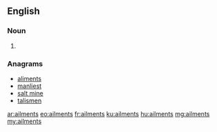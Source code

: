 ==English==

===Noun===
{{head|en}}

# {{plural of|ailment}}

===Anagrams===
* [[aliments#English|aliments]]
* [[manliest#English|manliest]]
* [[salt mine#English|salt mine]]
* [[talismen#English|talismen]]

[[ar:ailments]]
[[eo:ailments]]
[[fr:ailments]]
[[ku:ailments]]
[[hu:ailments]]
[[mg:ailments]]
[[my:ailments]]